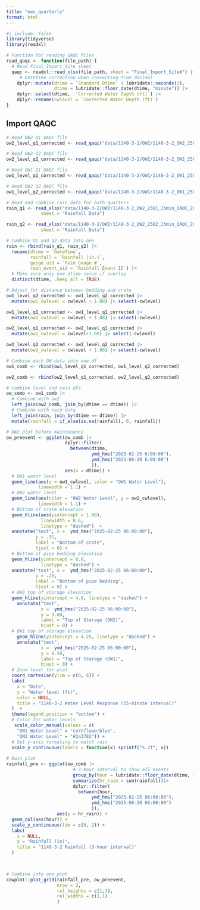```yaml
---
title: "ows_quarterly"
format: html
---
```


```r
#| include: false
library(tidyverse)
library(readxl)
```

```r
# Function for reading QAQC files
read_qaqc <- function(file_path) {
  # Read Final_Import_Site sheet
  qaqc <- readxl::read_xlsx(file_path, sheet = "Final_Import_Site#") |>
     # Datetime correction when converting from decimal
    dplyr::mutate(dtime = `Standard Dtime` + lubridate::seconds(1),
                  dtime = lubridate::floor_date(dtime, "minute")) |>
    dplyr::select(dtime,  `Corrected Water Depth (ft)`) |>
    dplyr::rename(cwlevel = `Corrected Water Depth (ft)`)
}
```

## Import QAQC

```r
# Read OW2 Q1 QAQC file
ow2_level_q1_corrected <- read_qaqc("data/1140-3-2/OW2/1140-3-2_OW2_25Q1_15min_QAQC_20250710_KR.xlsx")

# Read OW2 Q2 QAQC file
ow2_level_q2_corrected <- read_qaqc("data/1140-3-2/OW2/1140-3-2_OW2_25Q2_15min_QAQC_20250710_KR.xlsx")

# Read OW1 Q1 QAQC file
ow1_level_q1_corrected <- read_qaqc("data/1140-3-2/OW1/1140-3-2_OW1_25Q1_15min_QAQC_20250710_KR.xlsx")

# Read OW2 Q2 QAQC file
ow1_level_q2_corrected <- read_qaqc("data/1140-3-2/OW1/1140-3-2_OW1_25Q2_15min_QAQC_20250710_KR.xlsx")

# Read and combine rain data for both quarters
rain_q1 <- read_xlsx("data/1140-3-2/OW2/1140-3-2_OW2_25Q1_15min_QAQC_20250710_KR.xlsx",
             sheet = "Rainfall Data")

rain_q2 <- read_xlsx("data/1140-3-2/OW2/1140-3-2_OW2_25Q2_15min_QAQC_20250710_KR.xlsx",
             sheet = "Rainfall Data")

# Combine Q1 and Q2 data into one
rain <- rbind(rain_q1, rain_q2) |>
  rename(dtime = `DateTime`,
         rainfall = `Rainfall (in.)`,
         gauge_uid = `Rain Gauge #`,
         rain_event_uid = `Rainfall Event ID`) |>
  # Make sure only one dtime value if overlap
  distinct(dtime, .keep_all = TRUE)

```

```r
# Adjust for distance between bedding and crate
ow1_level_q2_corrected <- ow1_level_q2_corrected |>
  mutate(ow1_cwlevel = cwlevel + 1.08) |> select(-cwlevel)

ow1_level_q1_corrected <- ow1_level_q1_corrected |>
  mutate(ow1_cwlevel = cwlevel + 1.08) |> select(-cwlevel)

ow2_level_q1_corrected <- ow2_level_q1_corrected |>
  mutate(ow2_cwlevel = cwlevel+1.08) |> select(-cwlevel)

ow2_level_q2_corrected <- ow2_level_q2_corrected |>
  mutate(ow2_cwlevel = cwlevel + 1.08) |> select(-cwlevel)

# Combine each OW data into one df
ow1_comb <- rbind(ow1_level_q1_corrected, ow1_level_q2_corrected)

ow2_comb <- rbind(ow2_level_q1_corrected, ow2_level_q2_corrected)

# Combine level and rain dfs
ow_comb <- ow1_comb |>
  # Combine with ow2
  left_join(ow2_comb, join_by(dtime == dtime)) |>
  # Combine with rain data
  left_join(rain, join_by(dtime == dtime)) |>
  mutate(rainfall = if_else(is.na(rainfall), 0, rainfall))
```

```r
# OW2 plot before maintenance
ow_preevent <- ggplot(ow_comb |> 
                      dplyr::filter(
                        between(dtime, 
                                ymd_hms("2025-02-25 6:00:00"),
                                ymd_hms("2025-06-20 6:00:00")
                                )),
                      aes(x = dtime)) +
  # OW1 water level
  geom_line(aes(y = ow1_cwlevel, color = "OW1 Water Level"),
            linewidth = 1.1) +
  # OW2 water level
  geom_line(aes(color = "OW2 Water Level", y = ow2_cwlevel),
            linewidth = 1.1) +
  # Bottom of crate elevation
  geom_hline(aes(yintercept = 1.08),
             linewidth = 0.6,
             linetype = "dashed")  +
  annotate("text", x =  ymd_hms("2025-02-25 06:00:00"),
           y = .91, 
           label = "Bottom of crate",
           hjust = 0) +
  # Bottom of pipe bedding elevation
  geom_hline(yintercept = 0.0,
             linetype = "dashed") +
  annotate("text", x =  ymd_hms("2025-02-25 06:00:00"),
           y = .29, 
           label = "Bottom of pipe bedding",
           hjust = 0) +
  # OW2 top of storage elevation
  geom_hline(yintercept = 4.0, linetype = "dashed") +
    annotate("text",
             x =  ymd_hms("2025-02-25 06:00:00"),
             y = 3.80,
             label = "Top of Storage (OW2)",
             hjust = 0) +
  # OW1 top of storage elevation
    geom_hline(yintercept = 4.25, linetype = "dashed") +
    annotate("text",
             x =  ymd_hms("2025-02-25 06:00:00"),
             y = 4.50, 
             label = "Top of Storage (OW1)",
             hjust = 0) +
  # Zoom level for plot 
  coord_cartesian(ylim = c(0, 6)) +
  labs(
    x = "Date",
    y = "Water level (ft)",
    color = NULL,
    title = "1140-3-2 Water Level Response (15-minute interval)"
  )  +
  theme(legend.position = "bottom") +
  # Color for water levels
   scale_color_manual(values = c(
    "OW1 Water Level" = "cornflowerblue",
    "OW2 Water Level" = "#2a3782")) +
  # Set y-axis formating to match rain
  scale_y_continuous(labels = function(x) sprintf("%.2f", x))
  
# Rain plot
rainfall_pre <- ggplot(ow_comb |>
                         # 3-hour interval to show all events
                         group_by(hour = lubridate::floor_date(dtime, "3 hour")) |>
                         summarize(hr_rain = sum(rainfall))|> 
                         dplyr::filter(
                           between(hour, 
                                ymd_hms("2025-02-25 06:00:00"),
                                ymd_hms("2025-06-20 06:00:00")
                                )),
                   aes(y = hr_rain)) +
  geom_col(aes(hour)) + 
  scale_y_continuous(lim = c(0, 2)) +
  labs(
    x = NULL,
    y = "Rainfall (in)",
    title = "1140-3-2 Rainfall (3-hour interval)"
  )

  
```

```r
# Combine into one plot
cowplot::plot_grid(rainfall_pre, ow_preevent,
                   nrow = 2,
                   rel_heights = c(1,3),
                   rel_widths = c(1,1)
                   )
```
